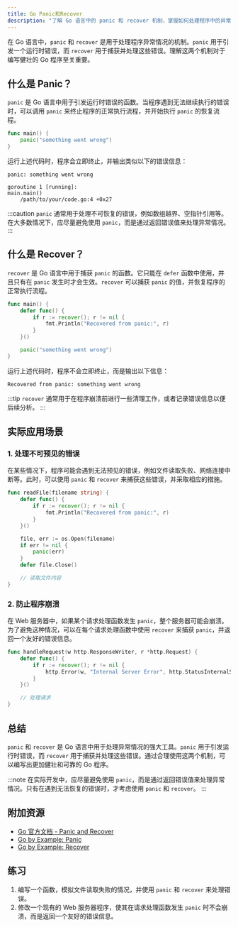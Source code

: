 ```yaml
---
title: Go Panic和Recover
description: "了解 Go 语言中的 panic 和 recover 机制，掌握如何处理程序中的异常情况。"
---
```


在 Go 语言中，`panic` 和 `recover` 是用于处理程序异常情况的机制。`panic` 用于引发一个运行时错误，而 `recover` 用于捕获并处理这些错误。理解这两个机制对于编写健壮的 Go 程序至关重要。

## 什么是 Panic？

`panic` 是 Go 语言中用于引发运行时错误的函数。当程序遇到无法继续执行的错误时，可以调用 `panic` 来终止程序的正常执行流程，并开始执行 `panic` 的恢复流程。

```go
func main() {
    panic("something went wrong")
}
```

运行上述代码时，程序会立即终止，并输出类似以下的错误信息：

```
panic: something went wrong

goroutine 1 [running]:
main.main()
    /path/to/your/code.go:4 +0x27
```

:::caution
`panic` 通常用于处理不可恢复的错误，例如数组越界、空指针引用等。在大多数情况下，应尽量避免使用 `panic`，而是通过返回错误值来处理异常情况。
:::

## 什么是 Recover？

`recover` 是 Go 语言中用于捕获 `panic` 的函数。它只能在 `defer` 函数中使用，并且只有在 `panic` 发生时才会生效。`recover` 可以捕获 `panic` 的值，并恢复程序的正常执行流程。

```go
func main() {
    defer func() {
        if r := recover(); r != nil {
            fmt.Println("Recovered from panic:", r)
        }
    }()

    panic("something went wrong")
}
```

运行上述代码时，程序不会立即终止，而是输出以下信息：

```
Recovered from panic: something went wrong
```

:::tip
`recover` 通常用于在程序崩溃前进行一些清理工作，或者记录错误信息以便后续分析。
:::

## 实际应用场景

### 1. 处理不可预见的错误

在某些情况下，程序可能会遇到无法预见的错误，例如文件读取失败、网络连接中断等。此时，可以使用 `panic` 和 `recover` 来捕获这些错误，并采取相应的措施。

```go
func readFile(filename string) {
    defer func() {
        if r := recover(); r != nil {
            fmt.Println("Recovered from panic:", r)
        }
    }()

    file, err := os.Open(filename)
    if err != nil {
        panic(err)
    }
    defer file.Close()

    // 读取文件内容
}
```

### 2. 防止程序崩溃

在 Web 服务器中，如果某个请求处理函数发生 `panic`，整个服务器可能会崩溃。为了避免这种情况，可以在每个请求处理函数中使用 `recover` 来捕获 `panic`，并返回一个友好的错误信息。

```go
func handleRequest(w http.ResponseWriter, r *http.Request) {
    defer func() {
        if r := recover(); r != nil {
            http.Error(w, "Internal Server Error", http.StatusInternalServerError)
        }
    }()

    // 处理请求
}
```

## 总结

`panic` 和 `recover` 是 Go 语言中用于处理异常情况的强大工具。`panic` 用于引发运行时错误，而 `recover` 用于捕获并处理这些错误。通过合理使用这两个机制，可以编写出更加健壮和可靠的 Go 程序。

:::note
在实际开发中，应尽量避免使用 `panic`，而是通过返回错误值来处理异常情况。只有在遇到无法恢复的错误时，才考虑使用 `panic` 和 `recover`。
:::

## 附加资源

- [Go 官方文档 - Panic and Recover](https://golang.org/doc/effective_go#panic)
- [Go by Example: Panic](https://gobyexample.com/panic)
- [Go by Example: Recover](https://gobyexample.com/recover)

## 练习

1. 编写一个函数，模拟文件读取失败的情况，并使用 `panic` 和 `recover` 来处理错误。
2. 修改一个现有的 Web 服务器程序，使其在请求处理函数发生 `panic` 时不会崩溃，而是返回一个友好的错误信息。